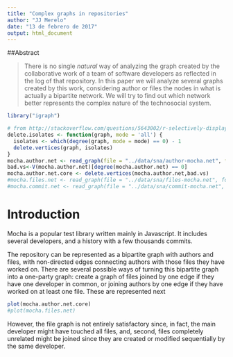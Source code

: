 ```yaml
---
title: "Complex graphs in repositories"
author: "JJ Merelo"
date: "13 de febrero de 2017"
output: html_document
---
```


##Abstract

>There is no single *natural* way of analyzing the graph created by the collaborative work of a team of software developers as reflected in the log of that repository. In this paper we will analyze several graphs created by this work, considering author or files the nodes in what is actually a bipartite network. We will try to find out which network better represents the complex nature of the technosocial system.

```r
library("igraph")

# from http://stackoverflow.com/questions/5643002/r-selectively-display-nodes-when-plotting-an-igraph
delete.isolates <- function(graph, mode = 'all') {
  isolates <- which(degree(graph, mode = mode) == 0) - 1
  delete.vertices(graph, isolates)
}
mocha.author.net <- read_graph(file = "../data/sna/author-mocha.net", format = 'pajek')
bad.vs<-V(mocha.author.net)[degree(mocha.author.net) == 0] 
mocha.author.net.core <- delete.vertices(mocha.author.net,bad.vs)
#mocha.files.net <- read_graph(file = "../data/sna/files-mocha.net", format = 'pajek')
#mocha.commit.net <- read_graph(file = "../data/sna/commit-mocha.net", format = 'pajek')
```

# Introduction

Mocha is a popular test library written mainly in Javascript. It includes several developers, and a history with a few thousands commits. 

The repository can be represented as a bipartite graph with authors and files, with non-directed edges connecting authors with those files they have worked on. There are several possible ways of turning this bipartite graph into a one-party graph: create a graph of files joined by one edge if they have one developer in common, or joining authors by one edge if they have worked on at least one file. These are represented next

```r
plot(mocha.author.net.core)
#plot(mocha.files.net)
```

However, the file graph is not entirely satisfactory since, in fact, the main developer might have touched all files, and, second, files completely unrelated might be joined since they are created or modified sequentially by the same developer. 




